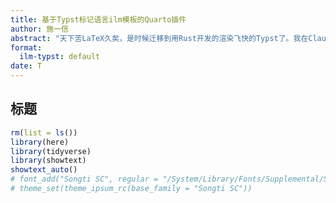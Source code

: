 ```yaml
---
title: 基于Typst标记语言ilm模板的Quarto插件
author: 施一信
abstract: "天下苦LaTeX久矣，是时候迁移到用Rust开发的渲染飞快的Typst了。我在Claude 3.5 Sonnet的协助下将Typst的ilm模板(github.com/talal/ilm)迁移成了Quarto Typst Extension，从此可以使用心仪的Typst模板愉快地输出pdf了。"
format:
  ilm-typst: default
date: T
---
```


## 标题

```r
rm(list = ls())
library(here)
library(tidyverse)
library(showtext)
showtext_auto()
# font_add("Songti SC", regular = "/System/Library/Fonts/Supplemental/Songti.ttc")
# theme_set(theme_ipsum_rc(base_family = "Songti SC"))
```
